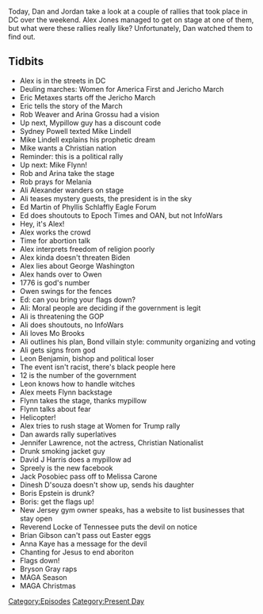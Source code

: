 {{DEFAULTSORT:
    #_EPISODE_0511:The 12/12 Rallies
}}{{Episode
    | title           = The 12/12 Rallies
    | caption         = [https://knowledgefight.libsyn.com/511-the-1212-rallies Listen to this episode on Libsyn]
    | episodeNumber   = 511
    | length          = 02:21:08
    | airDate         = December 14, 2020
    | coverageDate    = December 12, 2020
    | episodeType     = [[:Category:Present Day|Present Day]]
    | appearance      = [[Eric Metaxes]], [[Rob Weaver]], [[Arina Grossu]], [[Sydney Powell]], [[Mike Lindell]], [[Mike Flynn]], [[Ali Alexander]], [[Ed Martin]], [[Owen Shroyer]], [[Mo Brooks]], [[Leon Benjamin]], [[Jennifer Lawrence]], [[David J Harris]], [[Jack Posobiec]], [[Melissa Carone]], [[Dinesh D'souza's daughter]], [[Boris Epstein]], [[Reverend Greg Locke]], [[Brian Gibson]], [[Anna Kaye]], [[Bryson Gray]]
    | previousEpisode = [[510: Fourth Time Is Not A Charm]]
    | nextEpisode     = [[512: December 16-17, 2020]]
}}

{{Stub}}

Today, Dan and Jordan take a look at a couple of rallies that took place in DC over the weekend. Alex Jones managed to get on stage at one of them, but what were these rallies really like? Unfortunately, Dan watched them to find out.

==Tidbits==

*Alex is in the streets in DC
*Deuling marches: Women for America First and Jericho March
*Eric Metaxes starts off the Jericho March
*Eric tells the story of the March
*Rob Weaver and Arina Grossu had a vision
*Up next, Mypillow guy has a discount code
*Sydney Powell texted Mike Lindell
*Mike Lindell explains his prophetic dream
*Mike wants a Christian nation
*Reminder: this is a political rally
*Up next: Mike Flynn!
*Rob and Arina take the stage
*Rob prays for Melania
*Ali Alexander wanders on stage
*Ali teases mystery guests, the president is in the sky
*Ed Martin of Phyllis Schlaffly Eagle Forum
*Ed does shoutouts to Epoch Times and OAN, but not InfoWars
*Hey, it's Alex!
*Alex works the crowd
*Time for abortion talk
*Alex interprets freedom of religion poorly
*Alex kinda doesn't threaten Biden
*Alex lies about George Washington
*Alex hands over to Owen
*1776 is god's number
*Owen swings for the fences
*Ed: can you bring your flags down?
*Ali: Moral people are deciding if the government is legit
*Ali is threatening the GOP
*Ali does shoutouts, no InfoWars
*Ali loves Mo Brooks
*Ali outlines his plan, Bond villain style: community organizing and voting
*Ali gets signs from god
*Leon Benjamin, bishop and political loser
*The event isn't racist, there's black people here
*12 is the number of the government
*Leon knows how to handle witches
*Alex meets Flynn backstage
*Flynn takes the stage, thanks mypillow
*Flynn talks about fear
*Helicopter!
*Alex tries to rush stage at Women for Trump rally
*Dan awards rally superlatives
*Jennifer Lawrence, not the actress, Christian Nationalist
*Drunk smoking jacket guy
*David J Harris does a mypillow ad
*Spreely is the new facebook
*Jack Posobiec pass off to Melissa Carone
*Dinesh D'souza doesn't show up, sends his daughter
*Boris Epstein is drunk?
*Boris: get the flags up!
*New Jersey gym owner speaks, has a website to list businesses that stay open
*Reverend Locke of Tennessee puts the devil on notice
*Brian Gibson can't pass out Easter eggs
*Anna Kaye has a message for the devil
*Chanting for Jesus to end aboriton
*Flags down!
*Bryson Gray raps
*MAGA Season
*MAGA Christmas

[[Category:Episodes]]
[[Category:Present Day]]
